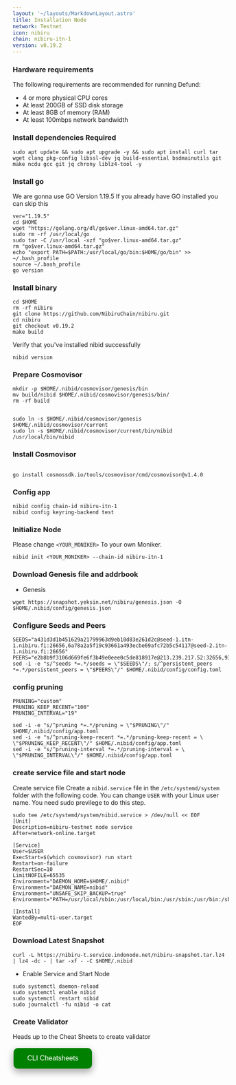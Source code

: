 ```yaml
---
layout: '~/layouts/MarkdownLayout.astro'
title: Installation Node
network: Testnet
icon: nibiru
chain: nibiru-itn-1
version: v0.19.2
---
```


### Hardware requirements

The following requirements are recommended for running Defund:

- 4 or more physical CPU cores
- At least 200GB of SSD disk storage
- At least 8GB of memory (RAM)
- At least 100mbps network bandwidth


### Install dependencies Required

```
sudo apt update && sudo apt upgrade -y && sudo apt install curl tar wget clang pkg-config libssl-dev jq build-essential bsdmainutils git make ncdu gcc git jq chrony liblz4-tool -y
```

### Install go

We are gonna use GO Version 1.19.5
If you already have GO installed you can skip this 

```
ver="1.19.5"
cd $HOME
wget "https://golang.org/dl/go$ver.linux-amd64.tar.gz"
sudo rm -rf /usr/local/go
sudo tar -C /usr/local -xzf "go$ver.linux-amd64.tar.gz"
rm "go$ver.linux-amd64.tar.gz"
echo "export PATH=$PATH:/usr/local/go/bin:$HOME/go/bin" >> ~/.bash_profile
source ~/.bash_profile
go version
```

### Install binary

```
cd $HOME
rm -rf nibiru
git clone https://github.com/NibiruChain/nibiru.git
cd nibiru
git checkout v0.19.2
make build
```

Verify that you've installed nibid successfully

```
nibid version
```

### Prepare Cosmovisor
```
mkdir -p $HOME/.nibid/cosmovisor/genesis/bin
mv build/nibid $HOME/.nibid/cosmovisor/genesis/bin/
rm -rf build


sudo ln -s $HOME/.nibid/cosmovisor/genesis $HOME/.nibid/cosmovisor/current
sudo ln -s $HOME/.nibid/cosmovisor/current/bin/nibid /usr/local/bin/nibid
```

### Install Cosmovisor
```

go install cosmossdk.io/tools/cosmovisor/cmd/cosmovisor@v1.4.0
```

### Config app

```
nibid config chain-id nibiru-itn-1
nibid config keyring-backend test
```

### Initialize Node

Please change `<YOUR_MONIKER>` To your own Moniker.

```
nibid init <YOUR_MONIKER> --chain-id nibiru-itn-1
```

### Download Genesis file and addrbook

- Genesis

```
wget https://snapshot.yeksin.net/nibiru/genesis.json -O $HOME/.nibid/config/genesis.json
```


### Configure Seeds and Peers

```
SEEDS="a431d3d1b451629a21799963d9eb10d83e261d2c@seed-1.itn-1.nibiru.fi:26656,6a78a2a5f19c93661a493ecbe69afc72b5c54117@seed-2.itn-1.nibiru.fi:26656"
PEERS="e2b8b9f3106d669fe6f3b49e0eee0c5de818917e@213.239.217.52:32656,930b1eb3f0e57b97574ed44cb53b69fb65722786@144.76.30.36:15662,ad002a4592e7bcdfff31eedd8cee7763b39601e7@65.109.122.105:36656,4a81486786a7c744691dc500360efcdaf22f0840@15.235.46.50:26656,68874e60acc2b864959ab97e651ff767db47a2ea@65.108.140.220:26656,d5519e378247dfb61dfe90652d1fe3e2b3005a5b@65.109.68.190:39656"
sed -i -e "s/^seeds *=.*/seeds = \"$SEEDS\"/; s/^persistent_peers *=.*/persistent_peers = \"$PEERS\"/" $HOME/.nibid/config/config.toml
```

### config pruning

```
PRUNING="custom"
PRUNING_KEEP_RECENT="100"
PRUNING_INTERVAL="19"

sed -i -e "s/^pruning *=.*/pruning = \"$PRUNING\"/" $HOME/.nibid/config/app.toml
sed -i -e "s/^pruning-keep-recent *=.*/pruning-keep-recent = \
\"$PRUNING_KEEP_RECENT\"/" $HOME/.nibid/config/app.toml
sed -i -e "s/^pruning-interval *=.*/pruning-interval = \
\"$PRUNING_INTERVAL\"/" $HOME/.nibid/config/app.toml
```


### create service file and start node

Create service file
Create a `nibid.service` file in the `/etc/systemd/system` folder with the following code. 
You can change `USER` with your Linux user name. You need sudo previlege to do this step.

```
sudo tee /etc/systemd/system/nibid.service > /dev/null << EOF
[Unit]
Description=nibiru-testnet node service
After=network-online.target

[Service]
User=$USER
ExecStart=$(which cosmovisor) run start
Restart=on-failure
RestartSec=10
LimitNOFILE=65535
Environment="DAEMON_HOME=$HOME/.nibid"
Environment="DAEMON_NAME=nibid"
Environment="UNSAFE_SKIP_BACKUP=true"
Environment="PATH=/usr/local/sbin:/usr/local/bin:/usr/sbin:/usr/bin:/sbin:/bin:/usr/games:/usr/local/games:/snap/bin:$HOME/.nibid/cosmovisor/current/bin"

[Install]
WantedBy=multi-user.target
EOF
```

### Download Latest Snapshot 
```
curl -L https://nibiru-t.service.indonode.net/nibiru-snapshot.tar.lz4 | lz4 -dc - | tar -xf - -C $HOME/.nibid
```

- Enable Service and Start Node

```
sudo systemctl daemon-reload
sudo systemctl enable nibid
sudo systemctl restart nibid
sudo journalctl -fu nibid -o cat
```

### Create Validator

Heads up to the Cheat Sheets to create validator

<a href="https://www.indonode.net/testnet/nibiru/cheat" target="_blank">
  <button style="background-color: green; border: none; color: white; padding: 15px 32px; text-align: center; text-decoration: none; display: inline-block; font-size: 16px; margin: 4px 2px; cursor: pointer; border-radius: 10px; box-shadow: 0 8px 16px 0 rgba(0,0,0,0.2), 0 6px 20px 0 rgba(0,0,0,0.19);" onmouseover="this.style.boxShadow='0 0 0 4px rgba(0,255,0,0.5)'" onmouseout="this.style.boxShadow='0 8px 16px 0 rgba(0,0,0,0.2), 0 6px 20px 0 rgba(0,0,0,0.19)'">CLI Cheatsheets</button>
</a>

